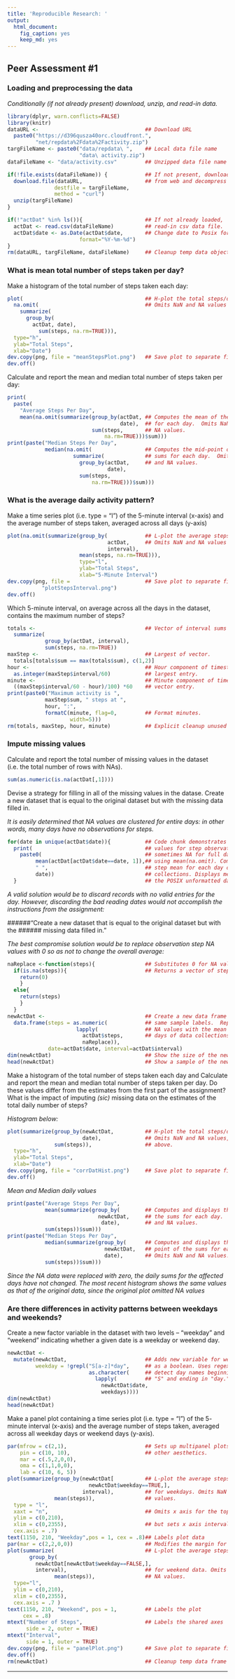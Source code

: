 ```yaml
---
title: 'Reproducible Research: '
output:
  html_document:
    fig_caption: yes
    keep_md: yes
---
```

## Peer Assessment #1
### Loading and preprocessing the data

_Conditionally (if not already present) download, unzip, and read-in data._

```r
library(dplyr, warn.conflicts=FALSE)
library(knitr)
dataURL <-                                  ## Download URL
  paste0("https://d396qusza40orc.cloudfront.",  
         "net/repdata%2Fdata%2Factivity.zip")
targFileName <- paste0("data/repdata\ ",    ## Local data file name
                       "data\ activity.zip")
dataFileName <- "data/activity.csv"         ## Unzipped data file name

if(!file.exists(dataFileName)) {            ## If not present, download file
  download.file(dataURL,                    ## from web and decompress 
               destfile = targFileName, 
               method = "curl")
  unzip(targFileName)
}

if(!"actDat" %in% ls()){                    ## If not already loaded,
  actDat <- read.csv(dataFileName)          ## read-in csv data file.
  actDat$date <- as.Date(actDat$date,       ## Change date to Posix format
                       format="%Y-%m-%d")
}
rm(dataURL, targFileName, dataFileName)     ## Cleanup temp data objects
```


### What is mean total number of steps taken per day?

Make a histogram of the total number of steps taken each day:  
```r
plot(                                       ## H-plot the total steps/day
  na.omit(                                  ## Omits NaN and NA values
    summarize(
      group_by(
        actDat, date), 
          sum(steps, na.rm=TRUE))), 
  type="h",
  ylab="Total Steps",
  xlab="Date")
dev.copy(png, file = "meanStepsPlot.png")   ## Save plot to separate file
dev.off()
```

Calculate and report the mean and median total number of steps taken per day:
```r
print(
  paste(
    "Average Steps Per Day",
    mean(na.omit(summarize(group_by(actDat, ## Computes the mean of the sums
                                    date),  ## for each day.  Omits NaN and
                           sum(steps,       ## NA values.
                               na.rm=TRUE)))$sum)))
print(paste("Median Steps Per Day",
            median(na.omit(                 ## Computes the mid-point of the
                     summarize(             ## sums for each day.  Omits NaN 
                       group_by(actDat,     ## and NA values.
                                date), 
                       sum(steps, 
                           na.rm=TRUE)))$sum)))
```   

### What is the average daily activity pattern?  

Make a time series plot (i.e. type = "l") of the 5-minute interval (x-axis) and 
the average number of steps taken, averaged across all days (y-axis)  

```r
plot(na.omit(summarize(group_by(            ## L-plot the average steps/interval
                                actDat,     ## Omits NaN and NA values
                                interval), 
                       mean(steps, na.rm=TRUE))), 
                       type="l",
                       ylab="Total Steps",
                       xlab="5-Minute Interval")
dev.copy(png, file =                        ## Save plot to separate file
           "plotStepsInterval.png")
dev.off()
```  

Which 5-minute interval, on average across all the days in the dataset, contains
the maximum number of steps?

```r
totals <-                                   ## Vector of interval sums
  summarize(
            group_by(actDat, interval), 
            sum(steps, na.rm=TRUE))
maxStep <-                                  ## Largest of vector.
  totals[totals$sum == max(totals$sum), c(1,2)]
hour <-                                     ## Hour component of timestamp for
  as.integer(maxStep$interval/60)           ## largest entry.
minute <-                                   ## Minute component of timestamp for
  ((maxStep$interval/60 - hour)/100) *60    ## vector entry.
print(paste0("Maximum activity is ", 
            maxStep$sum, " steps at ", 
            hour, ":",
            formatC(minute, flag=0,         ## Format minutes.
                    width=5)))
rm(totals, maxStep, hour, minute)           ## Explicit cleanup unused vars.
```
### Impute missing values  

Calculate and report the total number of missing values in the dataset (i.e. the 
total number of rows with NAs).  

```r
sum(as.numeric(is.na(actDat[,1])))
```   
Devise a strategy for filling in all of the missing values in the datase. Create 
a new dataset that is equal to the original dataset but with the missing data 
filled in.  

_It is easily determined that NA values are clustered for entire days: in other
words, many days have no observations for steps._   

```r
for(date in unique(actDat$date)){           ## Code chunk demonstrates that
  print(                                    ## values for step observations are
    paste0(                                 ## sometimes NA for full days by not
         mean(actDat[actDat$date==date, 1]),## using mean(na.omit). Computes the
         " ",                               ## step mean for each day of 
         date))                             ## collections. Displays mean with
  }                                         ## the POSIX unformatted date.
```  
_A valid solution would be to discard records with no valid entries for the day.
However, discarding the bad reading dates would not accomplish the instructions
from the assignment:_   

######"Create a new dataset that is equal to the original dataset but with the 
###### missing data filled in."   

_The best compromise solution would be to replace observation step NA values 
with 0 so as not to change the overall average:_  

```r
naReplace <-function(steps){                ## Substitutes 0 for NA values.
  if(is.na(steps)){                         ## Returns a vector of steps.
    return(0)
    }
  else{ 
    return(steps)
    }
  }
newActDat <-                                ## Create a new data frame with the
  data.frame(steps = as.numeric(            ## same sample labels.  Replace all
                      lapply(               ## NA values with the mean of all
                        actDat$steps,       ## days of data collections.
                        naReplace)), 
             date=actDat$date, interval=actDat$interval)
dim(newActDat)                              ## Show the size of the new data
head(newActDat)                             ## Show a sample of the new data
```   

Make a histogram of the total number of steps taken each day and Calculate and 
report the mean and median total number of steps taken per day. Do these values 
differ from the estimates from the first part of the assignment? What is the 
impact of imputing _(sic)_ missing data on the estimates of the total daily 
number of steps?   

_Histogram below:_   

```r
plot(summarize(group_by(newActDat,          ## H-plot the total steps/day.
                        date),              ## Omits NaN and NA values, same as
               sum(steps)),                 ## above.
  type="h",
  ylab="Total Steps",
  xlab="Date")
dev.copy(png, file = "corrDatHist.png")     ## Save plot to separate file
dev.off()
```  
  
_Mean and Median daily values_  

```r
print(paste("Average Steps Per Day",
            mean(summarize(group_by(        ## Computes and displays the mean of
                             newActDat,     ## the sums for each day.  Omits NaN
                              date),        ## and NA values.
            sum(steps))$sum)))
print(paste("Median Steps Per Day",
            median(summarize(group_by(      ## Computes and displays the mid-
                               newActDat,   ## point of the sums for each day.
                               date),       ## Omits NaN and NA values.
            sum(steps))$sum)))
```   

_Since the NA data were replaced with zero, the daily sums for the affected days 
have not changed.  The most recent histogram shows the same values as that of 
the original data, since the original plot omitted NA values_  

### Are there differences in activity patterns between weekdays and weekends?

Create a new factor variable in the dataset with two levels – “weekday” and
“weekend” indicating whether a given date is a weekday or weekend day.  

```r
newActDat <- 
  mutate(newActDat,                         ## Adds new variable for weekday 
         weekday = !grepl("S[a-z]*day",     ## as a boolean. Uses regexp to 
                          as.character(     ## detect day names beginning with
                            lapply(         ## "S" and ending in "day."
                              newActDat$date, 
                              weekdays))))
dim(newActDat)
head(newActDat)
```  

Make a panel plot containing a time series plot (i.e. type = "l") of the 5-
minute interval (x-axis) and the average number of steps taken, averaged across 
all weekday days or weekend days (y-axis).  

```r
par(mfrow = c(2,1),                         ## Sets up multipanel plots and 
    pin = c(10, 10),                        ## other aesthetics.
    mar = c(.5,2,0,0),
    oma = c(1,1,0,0),
    lab = c(10, 6, 5))
plot(summarize(group_by(newActDat[          ## L-plot the average steps/interval
                          newActDat$weekday==TRUE,],
                        interval),          ## for weekdays. Omits NaN and NA
               mean(steps)),                ## values.         
  type = "l",
  xaxt = "n",                               ## Omits x axis for the top graph
  ylim = c(0,210),
  xlim = c(0,2355),                         ## but sets x axis interval to match
  cex.axis = .7)
text(1150, 210, "Weekday",pos = 1, cex = .8)## Labels plot data
par(mar = c(2,2,0,0))                       ## Modifies the margin for plot 2
plot(summarize(                             ## L-plot the average steps/interval
       group_by(
         newActDat[newActDat$weekday==FALSE,],
         interval),                         ## for weekend data. Omits NaN and
               mean(steps)),                ## NA values.
  type="l",
  ylim = c(0,210),
  xlim = c(0,2355),
  cex.axis = .7 )
text(1150, 210, "Weekend", pos = 1,         ## Labels the plot 
     cex = .8)                     
mtext("Number of Steps",                    ## Labels the shared axes
      side = 2, outer = TRUE)
mtext("Interval", 
      side = 1, outer = TRUE)
dev.copy(png, file = "panelPlot.png")       ## Save plot to separate file
dev.off()
rm(newActDat)                               ## Cleanup temp data frame
```  
________________________________________________________________________________
